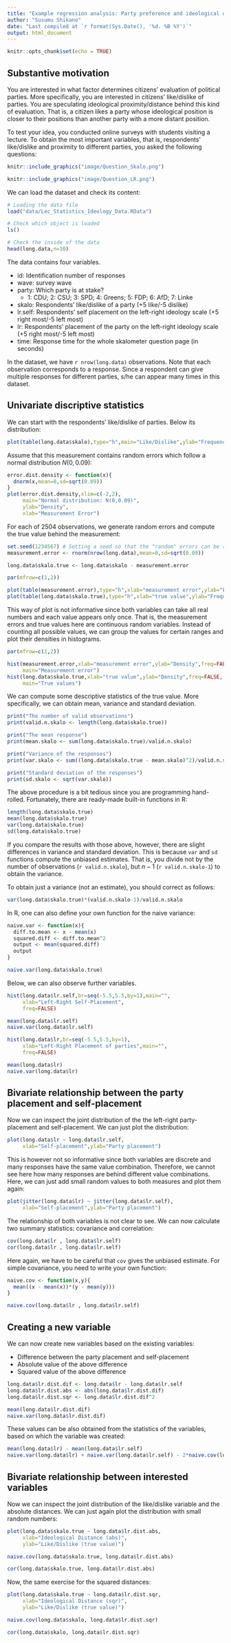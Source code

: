 ```yaml
---
title: "Example regression analysis: Party preference and ideological orientation"
author: "Susumu Shikano"
date: "Last compiled at `r format(Sys.Date(), '%d. %B %Y')`"
output: html_document
---
```


```r
knitr::opts_chunk$set(echo = TRUE)
```

## Substantive motivation

You are interested in what factor determines citizens' evaluation of political parties. More specifically, you are interested in citizens' like/dislike of parties. You are speculating ideological proximity/distance behind this kind of evaluation. That is, a citizen likes a party whose ideological position is closer to their positions than another party with a more distant position. 

To test your idea, you conducted online surveys with students visiting a lecture. To obtain the most important variables, that is, respondents' like/dislike and proximity to different parties, you asked the following questions:


```r
knitr::include_graphics("image/Question_Skalo.png")

knitr::include_graphics("image/Question_LR.png")

```


We can load the dataset and check its content:



```r
# Loading the data file
load("data/Lec_Statistics_Ideology_Data.RData")

# Check which object is loaded
ls()

# Check the inside of the data
head(long.data,n=10)


```

The data contains four variables.

- id: Identification number of responses
- wave: survey wave
* party: Which party is at stake?
    + 1: CDU; 2: CSU; 3: SPD; 4: Greens; 5: FDP; 6: AfD; 7: Linke
- skalo: Respondents' like/dislike of a party (+5 like/-5 dislike)
- lr.self: Respondents' self placement on the left-right ideology scale (+5 right most/-5 left most)
- lr: Respondents' placement of the party on the left-right ideology scale (+5 right most/-5 left most)
- time: Response time for the whole skalometer question page (in seconds)

In the dataset, we have `r nrow(long.data)` observations. Note that each observation corresponds to a response. Since a respondent can give multiple responses for different parties, s/he can appear many times in this dataset. 


## Univariate discriptive statistics

We can start with the respondents' like/dislike of parties. Below its distribution:

```r
plot(table(long.data$skalo),type="h",main="Like/Dislike",ylab="Frequency")

```

Assume that this measurement contains random errors which follow a normal distribution $N(0,0.09)$:

```r
error.dist.density <- function(x){
  dnorm(x,mean=0,sd=sqrt(0.09))
}
plot(error.dist.density,xlim=c(-2,2),
     main="Normal distribution: N(0,0.09)",
     ylab="Density",
     xlab="Measurement Error")
```

For each of 2504 observations, we generate random errors and compute the true value behind the measurement:

```r
set.seed(1234567) # Setting a seed so that the "random" errors can be replicated.
measurement.error <- rnorm(nrow(long.data),mean=0,sd=sqrt(0.09))

long.data$skalo.true <- long.data$skalo - measurement.error

par(mfrow=c(1,2))

plot(table(measurement.error),type="h",xlab="measurement error",ylab="Frequency")
plot(table(long.data$skalo.true),type="h",xlab="true value",ylab="Frequency")
```

This way of plot is not informative since both variables can take all real numbers and each value appears only once. That is, the measurement errors and true values here are continuous random variables. Instead of counting all possible values, we can group the values for certain ranges and plot their densities in  histograms.

```r

par(mfrow=c(1,2))

hist(measurement.error,xlab="measurement error",ylab="Density",freq=FALSE,
     main="Measurement error")
hist(long.data$skalo.true,xlab="true value",ylab="Density",freq=FALSE,
     main="True values")

```

We can compute some descriptive statistics of the true value. More specifically, we can obtain mean, variance and standard deviation.

```r
print("The number of valid observations")
print(valid.n.skalo <- length(long.data$skalo.true))

print("The mean response")
print(mean.skalo <- sum(long.data$skalo.true)/valid.n.skalo)

print("Variance of the responses")
print(var.skalo <- sum((long.data$skalo.true - mean.skalo)^2)/valid.n.skalo )

print("Standard deviation of the responses")
print(sd.skalo <- sqrt(var.skalo))

```

The above procedure is a bit tedious since you are programming hand-rolled. Fortunately, there are ready-made built-in functions in R:

```r
length(long.data$skalo.true)
mean(long.data$skalo.true)
var(long.data$skalo.true)
sd(long.data$skalo.true)
```

If you compare the results with those above, however, there are slight differences in variance and standard deviation. This is because `var` and `sd` functions compute the unbiased estimates. That is, you divide not by the number of observations (`r valid.n.skalo`), but $n-1$ (`r valid.n.skalo-1`) to obtain the variance.

To obtain just a variance (not an estimate), you should correct as follows:

```r
var(long.data$skalo.true)*(valid.n.skalo-1)/valid.n.skalo

```

In R, one can also define your own function for the naive variance:


```r
naive.var <- function(x){
  diff.to.mean <- x - mean(x)
  squared.diff <- diff.to.mean^2
  output <- mean(squared.diff)
  output
}

naive.var(long.data$skalo.true)
```

Below, we can also observe further variables.


```r
hist(long.data$lr.self,br=seq(-5.5,5.5,by=1),main="",
     xlab="Left-Right Self-Placement",
     freq=FALSE)

mean(long.data$lr.self)
naive.var(long.data$lr.self)
```




```r
hist(long.data$lr,br=seq(-5.5,5.5,by=1),
     xlab="Left-Right Placement of parties",main="",
     freq=FALSE)

mean(long.data$lr)
naive.var(long.data$lr)

```
## Bivariate relationship between the party placement and self-placement

Now we can inspect the joint distribution of the the left-right party-placement and self-placement. We can just plot the distribution:


```r
plot(long.data$lr ~ long.data$lr.self,
     xlab="Self-placement",ylab="Party placement")
```

This is however not so informative since both variables are discrete and many responses have the same value combination. Therefore, we cannot see here how many responses are behind different value combinations. Here, we can just add small random values to both measures and plot them again:  

```r
plot(jitter(long.data$lr) ~ jitter(long.data$lr.self),
     xlab="Self-placement",ylab="Party placement")
```

The relationship of both variables is not clear to see. We can now calculate two summary statistics: covariance and correlation:

```r
cov(long.data$lr , long.data$lr.self)
cor(long.data$lr , long.data$lr.self)
```

Here again, we have to be careful that `cov` gives the unbiased estimate. For simple covariance, you need to write your own function:

```r

naive.cov <- function(x,y){
  mean((x - mean(x))*(y - mean(y)))
}

naive.cov(long.data$lr , long.data$lr.self)

```



## Creating a new variable

We can now create new variables based on the existing variables:

* Difference between the party placement and self-placement
* Absolute value of the above difference
* Squared value of the above difference

```r

long.data$lr.dist.dif <- long.data$lr - long.data$lr.self
long.data$lr.dist.abs <- abs(long.data$lr.dist.dif)
long.data$lr.dist.sqr <- long.data$lr.dist.dif^2

```


```r
mean(long.data$lr.dist.dif)
naive.var(long.data$lr.dist.dif)
```
These values can be also obtained from the statistics of the variables, based on which the variable was created:


```r
mean(long.data$lr) - mean(long.data$lr.self)
naive.var(long.data$lr) + naive.var(long.data$lr.self) - 2*naive.cov(long.data$lr,long.data$lr.self)

```


## Bivariate relationship between interested variables

Now we can inspect the joint distribution of the like/dislike variable and the absolute distances. We can just again plot the distribution with small random numbers:


```r
plot(long.data$skalo.true ~ long.data$lr.dist.abs,
     xlab="Ideological Distance (abs)",
     ylab="Like/Dislike (true value)")

naive.cov(long.data$skalo.true, long.data$lr.dist.abs)

cor(long.data$skalo.true, long.data$lr.dist.abs)
```

Now, the same exercise for the squared distances:

```r
plot(long.data$skalo.true ~ long.data$lr.dist.sqr,
     xlab="Ideological Distance (sqr)",
     ylab="Like/Dislike (true value)")

naive.cov(long.data$skalo, long.data$lr.dist.sqr)

cor(long.data$skalo, long.data$lr.dist.sqr)
```

